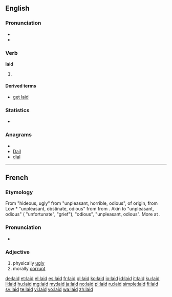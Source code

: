 ==English==

===Pronunciation===
* {{audio|en-us-laid.ogg|Audio (US)}}
* {{rhymes|eɪd}}

===Verb===
'''laid'''

# {{past of|[[lay]]}}

====Derived terms====
* [[get laid]]

===Statistics===
* {{rank|sound|didn't|natural|516|laid|cold|led|low}}

===Anagrams===
* {{alphagram|adil}}
* [[Dail#English|Dail]]
* [[dial#English|dial]]

----

==French==

===Etymology===
From {{etyl|frm|fr}} {{term|laid|lang=frm}} "hideous, ugly" from {{etyl|fro|fr}} {{term|laid|laid, leid|lang=fro}} "unpleasant, horrible, odious", of {{etyl|gem|fr}} origin, from Low {{etyl|frk|fr}} *{{term||laiþ|lang=frk}} "unpleasant, obstinate, odious" from {{proto|Germanic|laiþaz|sorrowful, unpleasant|lang=fr}} from {{proto|Indo-European|(a)leit-|unpleasant|lang=fr}}. Akin to {{etyl|goh|-}} {{term|leid|lang=goh}} "unpleasant, odious" ({{etyl|de|-}} {{term|leid|lang=de}} "unfortunate", {{term|Leid|lang=de}} "grief"), {{etyl|non|-}} {{term|leiþr|lang=non}} "odious", {{etyl|ang|-}} {{term|laþ|lāþ|lang=ang}} "unpleasant, odious". More at {{l|en|loath}}.

===Pronunciation===
* {{audio|Fr-laid.ogg|audio}}

===Adjective===
{{fr-adj}}

# physically [[ugly]]
# morally [[corrupt]]

[[de:laid]]
[[et:laid]]
[[el:laid]]
[[es:laid]]
[[fr:laid]]
[[gl:laid]]
[[ko:laid]]
[[io:laid]]
[[id:laid]]
[[it:laid]]
[[ku:laid]]
[[li:laid]]
[[hu:laid]]
[[mg:laid]]
[[my:laid]]
[[ja:laid]]
[[no:laid]]
[[pl:laid]]
[[ru:laid]]
[[simple:laid]]
[[fi:laid]]
[[sv:laid]]
[[te:laid]]
[[vi:laid]]
[[vo:laid]]
[[wa:laid]]
[[zh:laid]]
